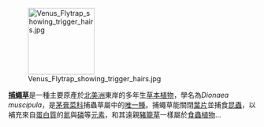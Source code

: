 [[File:Venus_Flytrap_showing_trigger_hairs.jpg|135px]]

'''[[捕蠅草|捕蠅草]]'''是一種主要原產於[[北美洲|北美洲]]東岸的多年生[[草本植物|草本植物]]，學名為''Dionaea muscipula''，是[[茅膏菜科|茅膏菜科]]捕蟲草屬中的[[單型|唯一種]]。捕蠅草能關閉[[葉片|葉片]]並捕食[[昆蟲|昆蟲]]，以補充來自[[蛋白質|蛋白質]]的[[氮|氮]]與[[磷|磷]]等[[元素|元素]]，和其遠親[[豬籠草|豬籠草]]一樣屬於[[食蟲植物|食蟲植物]]…